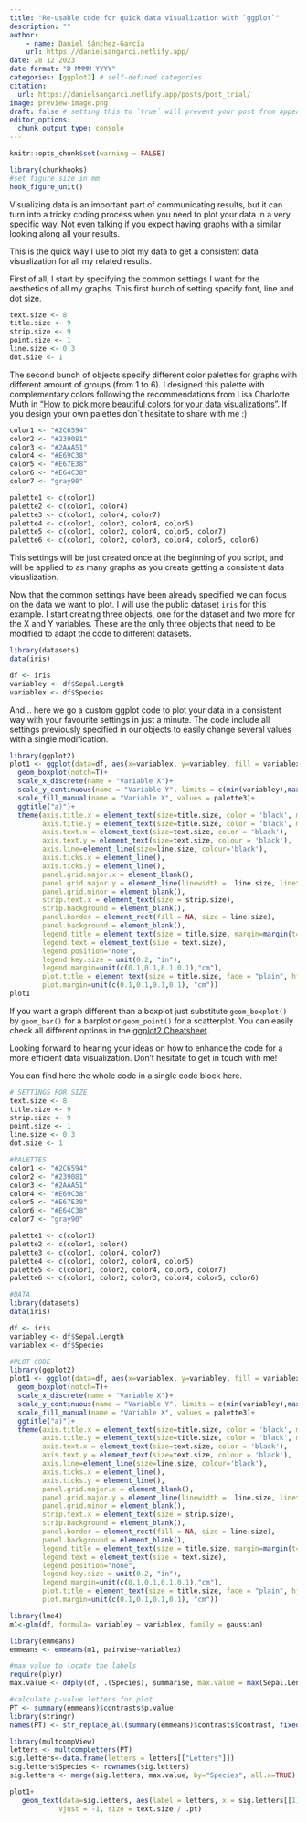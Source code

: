 ```yaml
---
title: "Re-usable code for quick data visualization with `ggplot`"
description: ""
author:
    - name: Daniel Sánchez-García
    url: https://danielsangarci.netlify.app/
date: 28 12 2023
date-format: "D MMMM YYYY"
categories: [ggplot2] # self-defined categories
citation: 
  url: https://danielsangarci.netlify.app/posts/post_trial/ 
image: preview-image.png
draft: false # setting this to `true` will prevent your post from appearing on your listing page until you're ready!
editor_options: 
  chunk_output_type: console
---
```


```r
knitr::opts_chunk$set(warning = FALSE)

library(chunkhooks)
#set figure size in mm
hook_figure_unit()
```

Visualizing data is an important part of communicating results, but it can turn into a tricky coding process when you need to plot your data in a very specific way. Not even talking if you expect having graphs with a similar looking along all your results.

This is the quick way I use to plot my data to get a consistent data visualization for all my related results.

First of all, I start by specifying the common settings I want for the aesthetics of all my graphs. This first bunch of setting specify font, line and dot size.

```r

text.size <- 8
title.size <- 9
strip.size <- 9
point.size <- 1
line.size <- 0.3
dot.size <- 1

```

The second bunch of objects specify different color palettes for graphs with different amount of groups (from 1 to 6). I designed this palette with complementary colors following the recommendations from Lisa Charlotte Muth in ["How to pick more beautiful colors for your data visualizations"](https://blog.datawrapper.de/beautifulcolors/). If you design your own palettes don\`t hesitate to share with me :)

```r

color1 <- "#2C6594"
color2 <- "#239081"
color3 <- "#2AAA51"
color4 <- "#E69C38"
color5 <- "#E67E38"
color6 <- "#E64C38"
color7 <- "gray90"

palette1 <- c(color1)
palette2 <- c(color1, color4)
palette3 <- c(color1, color4, color7)
palette4 <- c(color1, color2, color4, color5)
palette5 <- c(color1, color2, color4, color5, color7)
palette6 <- c(color1, color2, color3, color4, color5, color6)

```

This settings will be just created once at the beginning of you script, and will be applied to as many graphs as you create getting a consistent data visualization.

Now that the common settings have been already specified we can focus on the data we want to plot. I will use the public dataset `iris` for this example. I start creating three objects, one for the dataset and two more for the X and Y variables. These are the only three objects that need to be modified to adapt the code to different datasets.

```r

library(datasets)
data(iris)

df <- iris
variabley <- df$Sepal.Length
variablex <- df$Species

```

And... here we go a custom ggplot code to plot your data in a consistent way with your favourite settings in just a minute. The code include all settings previously specified in our objects to easily change several values with a single modification.

```r

library(ggplot2)
plot1 <- ggplot(data=df, aes(x=variablex, y=variabley, fill = variablex))+
  geom_boxplot(notch=T)+
  scale_x_discrete(name = "Variable X")+
  scale_y_continuous(name = "Variable Y", limits = c(min(variabley),max(variabley)*1.03))+
  scale_fill_manual(name = "Variable X", values = palette3)+
  ggtitle("a)")+
  theme(axis.title.x = element_text(size=title.size, color = 'black', margin=margin(t=6, r=0, b=0, l=0)),
        axis.title.y = element_text(size=title.size, color = 'black', margin=margin(t=0, r=6, b=0, l=0)),
        axis.text.x = element_text(size=text.size, color = 'black'),
        axis.text.y = element_text(size=text.size, colour = 'black'),
        axis.line=element_line(size=line.size, colour='black'),
        axis.ticks.x = element_line(),
        axis.ticks.y = element_line(),
        panel.grid.major.x = element_blank(),
        panel.grid.major.y = element_line(linewidth =  line.size, linetype = 'dotted', color = "grey50"),
        panel.grid.minor = element_blank(),
        strip.text.x = element_text(size = strip.size),
        strip.background = element_blank(),
        panel.border = element_rect(fill = NA, size = line.size),
        panel.background = element_blank(),
        legend.title = element_text(size = title.size, margin=margin(t=0, r=0, b=0, l=0)),
        legend.text = element_text(size = text.size),
        legend.position="none",
        legend.key.size = unit(0.2, "in"),
        legend.margin=unit(c(0.1,0.1,0.1,0.1),"cm"),
        plot.title = element_text(size = title.size, face = "plain", hjust = -0.05, vjust = 0),
        plot.margin=unit(c(0.1,0.1,0.1,0.1), "cm"))
plot1
```

If you want a graph different than a boxplot just substitute `geom_boxplot()` by `geom_bar()` for a barplot or `geom_point()` for a scatterplot. You can easily check all different options in the [ggplot2 Cheatsheet](https://rstudio.github.io/cheatsheets/html/data-visualization.html#geoms).

Looking forward to hearing your ideas on how to enhance the code for a more efficient data visualization. Don't hesitate to get in touch with me!

You can find here the whole code in a single code block here.

``` r
# SETTINGS FOR SIZE
text.size <- 8
title.size <- 9
strip.size <- 9
point.size <- 1
line.size <- 0.3
dot.size <- 1

#PALETTES
color1 <- "#2C6594"
color2 <- "#239081"
color3 <- "#2AAA51"
color4 <- "#E69C38"
color5 <- "#E67E38"
color6 <- "#E64C38"
color7 <- "gray90"

palette1 <- c(color1)
palette2 <- c(color1, color4)
palette3 <- c(color1, color4, color7)
palette4 <- c(color1, color2, color4, color5)
palette5 <- c(color1, color2, color4, color5, color7)
palette6 <- c(color1, color2, color3, color4, color5, color6)

#DATA
library(datasets)
data(iris)

df <- iris
variabley <- df$Sepal.Length
variablex <- df$Species

#PLOT CODE
library(ggplot2)
plot1 <- ggplot(data=df, aes(x=variablex, y=variabley, fill = variablex))+
  geom_boxplot(notch=T)+
  scale_x_discrete(name = "Variable X")+
  scale_y_continuous(name = "Variable Y", limits = c(min(variabley),max(variabley)*1.03))+
  scale_fill_manual(name = "Variable X", values = palette3)+
  ggtitle("a)")+
  theme(axis.title.x = element_text(size=title.size, color = 'black', margin=margin(t=6, r=0, b=0, l=0)),
        axis.title.y = element_text(size=title.size, color = 'black', margin=margin(t=0, r=6, b=0, l=0)),
        axis.text.x = element_text(size=text.size, color = 'black'),
        axis.text.y = element_text(size=text.size, colour = 'black'),
        axis.line=element_line(size=line.size, colour='black'),
        axis.ticks.x = element_line(),
        axis.ticks.y = element_line(),
        panel.grid.major.x = element_blank(),
        panel.grid.major.y = element_line(linewidth =  line.size, linetype = 'dotted', color = "grey50"),
        panel.grid.minor = element_blank(),
        strip.text.x = element_text(size = strip.size),
        strip.background = element_blank(),
        panel.border = element_rect(fill = NA, size = line.size),
        panel.background = element_blank(),
        legend.title = element_text(size = title.size, margin=margin(t=0, r=0, b=0, l=0)),
        legend.text = element_text(size = text.size),
        legend.position="none",
        legend.key.size = unit(0.2, "in"),
        legend.margin=unit(c(0.1,0.1,0.1,0.1),"cm"),
        plot.title = element_text(size = title.size, face = "plain", hjust = -0.03, vjust = 0),
        plot.margin=unit(c(0.1,0.1,0.1,0.1), "cm"))
```

```r
library(lme4)
m1<-glm(df, formula= variabley ~ variablex, family = gaussian)

library(emmeans)
emmeans <- emmeans(m1, pairwise~variablex)

#max value to locate the labels
require(plyr)
max.value <- ddply(df, .(Species), summarise, max.value = max(Sepal.Length))

#calculate p-value letters for plot
PT <- summary(emmeans)$contrasts$p.value
library(stringr)
names(PT) <- str_replace_all(summary(emmeans)$contrasts$contrast, fixed(" "), "")

library(multcompView)
letters <- multcompLetters(PT)
sig.letters<-data.frame(letters = letters[["Letters"]])
sig.letters$Species <- rownames(sig.letters)
sig.letters <- merge(sig.letters, max.value, by="Species", all.x=TRUE)

```

```r

plot1+
   geom_text(data=sig.letters, aes(label = letters, x = sig.letters[[1]], y = max.value),
            vjust = -1, size = text.size / .pt)

```
